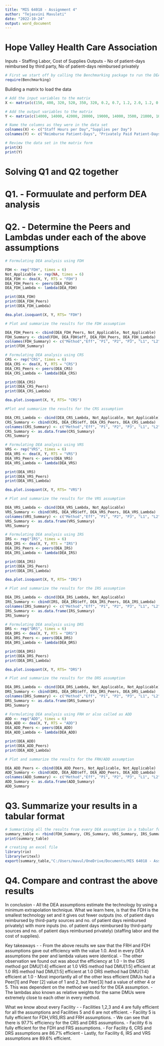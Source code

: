 ---
title: "MIS 64018 - Assignment 4"
author: "Tejasvini Mavuleti"
date: "2022-10-24"
output: word_document
---
# Hope Valley Health Care Association

Inputs -  Staffing Labor, Cost of Supplies
Outputs -  No of patient-days reimbursed by third party, No of patient-days reimbursed privately 

```{r}
# First we start off by calling the Benchmarking package to run the DEA analysis. 
require(Benchmarking)
```

Building a matrix to load the data 
```{r}
# Add the input variables to the matrix
X <- matrix(c(150, 400, 320, 520, 350, 320, 0.2, 0.7, 1.2, 2.0, 1.2, 0.7), ncol = 2)

# Add the output variables to the matrix
Y <- matrix(c(14000, 14000, 42000, 28000, 19000, 14000, 3500, 21000, 10500, 42000, 25000, 15000), ncol = 2)

# Name the columns as they were in the data set
colnames(X) <- c("Staff Hours per Day","Supplies per Day")
colnames(Y) <- c("Reimburse Patient-Days", "Privately Paid Patient-Days")

# Review the data set in the matrix form
print(X)
print(Y)
```
# Solving Q1 and Q2 together 
# Q1. - Formuulate and perform DEA analysis
# Q2. - Determine the Peers and Lambdas under each of the above assumptions 

```{r}
# Formulating DEA analysis using FDH

FDH <- rep("FDH", times = 6)
Not_Applicable <- rep(NA, times = 6)
DEA_FDH <- dea(X, Y, RTS = "FDH")
DEA_FDH_Peers <- peers(DEA_FDH)                             
DEA_FDH_Lambda <- lambda(DEA_FDH)  

print(DEA_FDH)
print(DEA_FDH_Peers)
print(DEA_FDH_Lambda)

dea.plot.isoquant(X, Y, RTS= "FDH")

# Plot and summarize the results for the FDH assumption 

DEA_FDH_Peers <- cbind(DEA_FDH_Peers, Not_Applicable, Not_Applicable)
FDH_Summary <- cbind(FDH, DEA_FDH$eff, DEA_FDH_Peers, DEA_FDH_Lambda)
colnames(FDH_Summary) <- c("Method","Eff", "P1", "P2", "P3", "L1", "L2", "L3", "L4", "L5", "L6")
print(FDH_Summary)
```



```{r}
# Formulating DEA analysis using CRS
CRS <- rep("CRS", times = 6)
DEA_CRS <- dea(X, Y, RTS = "CRS")
DEA_CRS_Peers <- peers(DEA_CRS)                             
DEA_CRS_Lambda <- lambda(DEA_CRS)

print(DEA_CRS)
print(DEA_CRS_Peers)
print(DEA_CRS_Lambda)

dea.plot.isoquant(X, Y, RTS= "CRS")

#Plot and summarize the results for the CRS assumption 

DEA_CRS_Lambda <- cbind(DEA_CRS_Lambda, Not_Applicable, Not_Applicable)
CRS_Summary <- cbind(CRS, DEA_CRS$eff, DEA_CRS_Peers, DEA_CRS_Lambda)
colnames(CRS_Summary) <- c("Method","Eff", "P1", "P2", "P3", "L1", "L2", "L3", "L4", "L5", "L6")
CRS_Summary <- as.data.frame(CRS_Summary)
CRS_Summary
```


```{r}
# Formulating DEA analysis using VRS
VRS <- rep("VRS", times = 6)
DEA_VRS <- dea(X, Y, RTS = "VRS")
DEA_VRS_Peers <- peers(DEA_VRS)                             
DEA_VRS_Lambda <- lambda(DEA_VRS)

print(DEA_VRS)
print(DEA_VRS_Peers)
print(DEA_VRS_Lambda)

dea.plot.isoquant(X, Y, RTS= "VRS")

# Plot and summarize the results for the VRS assumption 

DEA_VRS_Lambda <- cbind(DEA_VRS_Lambda, Not_Applicable)
VRS_Summary <- cbind(VRS, DEA_VRS$eff, DEA_VRS_Peers, DEA_VRS_Lambda)
colnames(VRS_Summary) <- c("Method","Eff", "P1", "P2", "P3", "L1", "L2", "L3", "L4", "L5", "L6")
VRS_Summary <- as.data.frame(VRS_Summary)
VRS_Summary
```


```{r}
# Formulating DEA analysis using IRS
IRS <- rep("IRS", times = 6)
DEA_IRS <- dea(X, Y, RTS = "IRS")
DEA_IRS_Peers <- peers(DEA_IRS)                             
DEA_IRS_Lambda <- lambda(DEA_IRS) 

print(DEA_IRS)
print(DEA_IRS_Peers)
print(DEA_IRS_Lambda)

dea.plot.isoquant(X, Y, RTS= "IRS")

# Plot and summarize the results for the IRS assumption

DEA_IRS_Lambda <- cbind(DEA_IRS_Lambda, Not_Applicable)
IRS_Summary <- cbind(IRS, DEA_IRS$eff, DEA_IRS_Peers, DEA_IRS_Lambda)
colnames(IRS_Summary) <- c("Method","Eff", "P1", "P2", "P3", "L1", "L2", "L3", "L4", "L5", "L6")
IRS_Summary <- as.data.frame(IRS_Summary)
IRS_Summary
```


```{r}
# Formulating DEA analysis using DRS
DRS <- rep("DRS", times = 6)
DEA_DRS <- dea(X, Y, RTS = "DRS")
DEA_DRS_Peers <- peers(DEA_DRS)                             
DEA_DRS_Lambda <- lambda(DEA_DRS)

print(DEA_DRS)
print(DEA_DRS_Peers)
print(DEA_DRS_Lambda)

dea.plot.isoquant(X, Y, RTS= "DRS")

# Plot and summarize the results for the DRS assumption

DEA_DRS_Lambda <- cbind(DEA_DRS_Lambda, Not_Applicable, Not_Applicable)
DRS_Summary <- cbind(DRS, DEA_DRS$eff, DEA_DRS_Peers, DEA_DRS_Lambda)
colnames(DRS_Summary) <- c("Method","Eff", "P1", "P2", "P3", "L1", "L2", "L3", "L4", "L5", "L6")
DRS_Summary <- as.data.frame(DRS_Summary)
DRS_Summary
```

```{r}
# Formulating DEA analysis using FRH or also called as ADD
ADD <- rep("ADD", times = 6)
DEA_ADD <- dea(X, Y, RTS = "ADD")
DEA_ADD_Peers <- peers(DEA_ADD)                             
DEA_ADD_Lambda <- lambda(DEA_ADD)

print(DEA_ADD)
print(DEA_ADD_Peers)
print(DEA_ADD_Lambda)

# Plot and summarize the results for the FRH/ADD assumption

DEA_ADD_Peers <- cbind(DEA_ADD_Peers, Not_Applicable, Not_Applicable)
ADD_Summary <- cbind(ADD, DEA_ADD$eff, DEA_ADD_Peers, DEA_ADD_Lambda)
colnames(ADD_Summary) <- c("Method","Eff", "P1", "P2", "P3", "L1", "L2", "L3", "L4", "L5", "L6")
ADD_Summary <- as.data.frame(ADD_Summary)
ADD_Summary
```

# Q3. Summarize your results in a tabular format 
```{r}
# Summarizing all the results from every DEA assumption in a tabular form 
summary_table <- rbind(FDH_Summary, CRS_Summary, VRS_Summary, IRS_Summary, DRS_Summary, ADD_Summary)
print(summary_table)

# creating an excel file
library(rio)
library(writexl)
export(summary_table,"C:/Users/mavul/OneDrive/Documents/MIS 64018 - Assignment 4/64018-A4.xlsx")
```

# Q4. Compare and contrast the above results 
In conclusion - 
All the DEA assumptions estimate the technology by using a minimum extrapolation technique. What we learn here, is that the FDH is the smallest technology set and it gives out fewer outputs (no. of patient days reimbursed by third-party sources and no. of patient days reimbursed privately) with more inputs (no. of patient days reimbursed by third-party sources and no. of patient days reimbursed privately) (staffing labor and the cost of supplies). 

Key takeaways - 
- From the above results we saw that the FRH and FDH assumptions gave out efficiency with the value 1.0. And in every DEA assumptions the peer and lambda values were identical. 
- The other observation we found out was about the efficiency at 1.0 - 
In the CRS method got DMU[1:4] efficient at 1.0
VRS method had DMU[1:5] efficient at 1.0
IRS method had DMU[1:5] efficient at 1.0
DRS method had DMU{1:4} efficient at 1.0
- Most importantly all of the other less efficient DMUs had a Peer[1] and Peer [2] value of 1 and 2, but Peer[3] had a value of either 4 or 5. This was dependent on the method we used for the DEA assumption. 
- The lambdas also known as relative weights for the same DMUs were extremely close to each other in every method.

What we know about every Facility - 
- Facilities 1,2,3 and 4 are fully efficient for all the assumptions and Facilities 5 and 6 are not efficient.
- Facility 5 is fully efficient for FDH,VRS,IRS and FRH assumptions.
- We can see that there is 97.7% efficiency for the CRS and DRS assumptions.
- Facility 6 is fully efficient for the FDH and FRS assumptions.
- For Facility 6, CRS and DRS assumptions are 86.7% efficient
- Lastly, for Facility 6, IRS and VRS assumptions are 89.6% efficient. 



